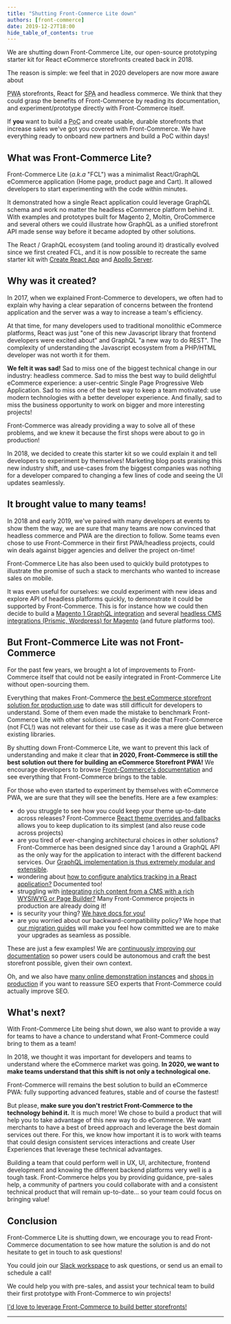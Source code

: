 ```yaml
---
title: "Shutting Front-Commerce Lite down"
authors: [front-commerce]
date: 2019-12-27T18:00
hide_table_of_contents: true
---
```


We are shutting down Front-Commerce Lite, our open-source prototyping starter
kit for React eCommerce storefronts created back in 2018.

The reason is simple: we feel that in 2020 developers are now more aware about

<abbr title="Progressive Web Application">PWA</abbr> storefronts, React for
<abbr title="Single Page Application">SPA</abbr> and headless commerce. We think
that they could grasp the benefits of Front-Commerce by reading its documentation,
and experiment/prototype directly with Front-Commerce itself.

If **you** want to build a <abbr title="Proof of Concept">PoC</abbr> and create
usable, durable storefronts that increase sales we've got you covered with
Front-Commerce. We have everything ready to onboard new partners and build a PoC
within days!

<!--truncate-->


## What was Front-Commerce Lite?

Front-Commerce Lite (_a.k.a_ "FCL") was a minimalist React/GraphQL eCommerce
application (Home page, product page and Cart). It allowed developers to start
experimenting with the code within minutes.

It demonstrated how a single React application could leverage GraphQL schema and
work no matter the headless eCommerce platform behind it. With examples and
prototypes built for Magento 2, Moltin, OroCommerce and several others we could
illustrate how GraphQL as a unified storefront API made sense way before it
became adopted by other solutions.

The React / GraphQL ecosystem (and tooling around it) drastically evolved since
we first created FCL, and it is now possible to recreate the same starter kit
with [Create React App](https://create-react-app.dev/) and
[Apollo Server](https://www.apollographql.com/docs/apollo-server/getting-started/#step-2-install-dependencies).

## Why was it created?

In 2017, when we explained Front-Commerce to developers, we often had to explain
why having a clear separation of concerns between the frontend application and
the server was a way to increase a team's efficiency.

At that time, for many developers used to traditional monolithic eCommerce
platforms, React was just "one of this new Javascript library that frontend
developers were excited about" and GraphQL "a new way to do REST". The
complexity of understanding the Javascript ecosystem from a PHP/HTML developer
was not worth it for them.

**We felt it was sad!** Sad to miss one of the biggest technical change in our
industry: headless commerce. Sad to miss the best way to build delightful
eCommerce experience: a user-centric Single Page Progressive Web Application.
Sad to miss one of the best way to keep a team motivated: use modern
technologies with a better developer experience. And finally, sad to miss the
business opportunity to work on bigger and more interesting projects!

Front-Commerce was already providing a way to solve all of these problems, and
we knew it because the first shops were about to go in production!

In 2018, we decided to create this starter kit so we could explain it and tell
developers to experiment by themselves! Marketing blog posts praising this new
industry shift, and use-cases from the biggest companies was nothing for a
developer compared to changing a few lines of code and seeing the UI updates
seamlessly.

## It brought value to many teams!

In 2018 and early 2019, we've paired with many developers at events to show them
the way, we are sure that many teams are now convinced that headless commerce
and PWA are the direction to follow. Some teams even chose to use Front-Commerce
in their first PWA/headless projects, could win deals against bigger agencies
and deliver the project on-time!

Front-Commerce Lite has also been used to quickly build prototypes to illustrate
the promise of such a stack to merchants who wanted to increase sales on mobile.

It was even useful for ourselves: we could experiment with new ideas and explore
API of headless platforms quickly, to demonstrate it could be supported by
Front-Commerce. This is for instance how we could then decide to build a
[Magento 1 GraphQL integration](/changelog/front-commerce-is-compatible-with-magento1/)
and several
[headless CMS integrations (Prismic, Wordpress) for Magento](/changelog/introducing-cms-demos/)
(and future platforms too).

## But Front-Commerce Lite was not Front-Commerce

For the past few years, we brought a lot of improvements to Front-Commerce
itself that could not be easily integrated in Front-Commerce Lite without
open-sourcing them.

Everything that makes Front-Commerce
[the best eCommerce storefront solution for production use](/docs/2.x/category/production-ready)
to date was still difficult for developers to understand. Some of them even made
the mistake to benchmark Front-Commerce Lite with other solutions… to finally
decide that Front-Commerce (not FCL!) was not relevant for their use case as it
was a mere glue between existing libraries.

By shutting down Front-Commerce Lite, we want to prevent this lack of
understanding and make it clear that **in 2020, Front-Commerce is still the best
solution out there for building an eCommerce Storefront PWA!** We encourage
developers to browse [Front-Commerce's documentation](/docs/2.x/welcome) and see
everything that Front-Commerce brings to the table.

For those who even started to experiment by themselves with eCommerce PWA, we
are sure that they will see the benefits. Here are a few examples:

- do you struggle to see how you could keep your theme up-to-date across
  releases? Front-Commerce
  [React theme overrides and fallbacks](/docs/2.x/essentials/extend-the-theme)
  allows you to keep duplication to its simplest (and also reuse code across
  projects)
- are you tired of ever-changing architectural choices in other solutions?
  Front-Commerce has been designed since day 1 around a GraphQL API as the only
  way for the application to interact with the different backend services. Our
  [GraphQL implementation is thus extremely modular and extensible](/docs/2.x/essentials/extend-the-graphql-schema).
- wondering about
  [how to configure analytics tracking in a React application?](/docs/2.x/category/analytics)
  Documented too!
- struggling with
  [integrating rich content from a CMS with a rich WYSIWYG or Page Builder?](/docs/2.x/advanced/theme/wysiwyg)
  Many Front-Commerce projects in production are already doing it!
- is security your thing?
  [We have docs for you!](/docs/2.x/advanced/graphql/rate-limiting)
- are you worried about our backward-compatibility policy? We hope that
  [our migration guides](/docs/2.x/appendices/migration-guides) will make you
  feel how committed we are to make your upgrades as seamless as possible.

These are just a few examples! We are
[continuously improving our documentation](https://github.com/front-commerce/developers.front-commerce.com/issues?q=is%3Aissue+is%3Aopen+sort%3Aupdated-desc)
so power users could be autonomous and craft the best storefront possible, given
their own context.

Oh, and we also have
[many online demonstration instances](https://demo.front-commerce.com/) and
[shops in production](https://www.front-commerce.com/en/showcase/) if you want
to reassure SEO experts that Front-Commerce could actually improve SEO.

## What's next?

With Front-Commerce Lite being shut down, we also want to provide a way for
teams to have a chance to understand what Front-Commerce could bring to them as
a team!

In 2018, we thought it was important for developers and teams to understand
where the eCommerce market was going. **In 2020, we want to make teams
understand that this shift is not only a technological one.**

Front-Commerce will remains the best solution to build an eCommerce PWA: fully
supporting advanced features, stable and of course the fastest!

But please, **make sure you don't restrict Front-Commerce to the technology
behind it.** It is much more! We chose to build a product that will help you to
take advantage of this new way to do eCommerce. We want merchants to have a best
of breed approach and leverage the best domain services out there. For this, we
know how important it is to work with teams that could design consistent
services interactions and create User Experiences that leverage these technical
advantages.

Building a team that could perform well in UX, UI, architecture, frontend
development and knowing the different backend platforms very well is a tough
task. Front-Commerce helps you by providing guidance, pre-sales help, a
community of partners you could collaborate with and a consistent technical
product that will remain up-to-date… so your team could focus on bringing value!

## Conclusion

Front-Commerce Lite is shutting down, we encourage you to read Front-Commerce
documentation to see how mature the solution is and do not hesitate to get in
touch to ask questions!

You could join our
[Slack workspace](https://join.slack.com/t/front-commerce/shared_invite/enQtMzI2OTEyMDYzOTkxLWEzODg2NjM5MmVhNGUwODE0OTI4MWMwYTcxZWZkNzE1YjU4MzRlZmQ0YWY5NDNkZWM0ZGMzMGQ4NDc4OTgxMTU)
to ask questions, or send us an email to schedule a call!

We could help you with pre-sales, and assist your technical team to build their
first prototype with Front-Commerce to win projects!

<div className="center">
  <a
    className="link primary button"
    href="mailto:contact@front-commerce.com?subject=I’d like to know more about how Front-Commerce could help our team!"
  >
    I'd love to leverage Front-Commerce to build better storefronts!
  </a>
</div>

<hr />
<ChangelogFooter />
